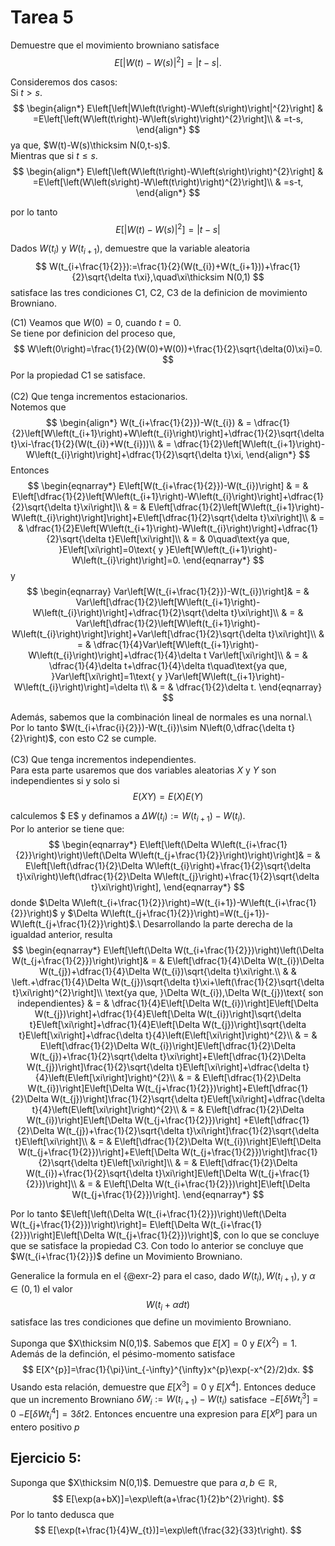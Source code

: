 # Tarea 5

::: {#exr-1}
Demuestre que el movimiento browniano satisface 
$$
E[|W(t)-W(s)|^{2}]=|t-s|.
$$

:::
::: {.proof}
Consideremos dos casos:\
Si $t>s$. 
$$
\begin{align*}
E\left[\left|W\left(t\right)-W\left(s\right)\right|^{2}\right] & =E\left[\left(W\left(t\right)-W\left(s\right)\right)^{2}\right]\\
 & =t-s,
\end{align*}
$$
ya que, $W(t)-W(s)\thicksim N(0,t-s)$.\
Mientras que si $t\leq s$. 
$$
\begin{align*}
E\left[\left(W\left(t\right)-W\left(s\right)\right)^{2}\right] & =E\left[\left(W\left(s\right)-W\left(t\right)\right)^{2}\right]\\
 & =s-t,
\end{align*}
$$

por lo tanto 
$$
E\left[\left|W\left(t\right)-W\left(s\right)\right|^{2}\right]=\left|t-s\right|
$$
:::

::: {#exr-2}
Dados $W(t_{i})$ y $W(t_{i+1})$, demuestre que la variable aleatoria 
$$
W(t_{i+\frac{1}{2}}):=\frac{1}{2}(W(t_{i})+W(t_{i+1}))+\frac{1}{2}\sqrt{\delta t\xi},\quad\xi\thicksim N(0,1)
$$
satisface las tres condiciones C1, C2, C3 de la definicion de movimiento Browniano.
:::
:::{.proof}
(C1) Veamos que $W\left(0\right)=0$, cuando $t=0$.\
Se tiene por definicion del proceso que,
$$
W\left(0\right)=\frac{1}{2}(W(0)+W(0))+\frac{1}{2}\sqrt{\delta(0)\xi}=0.
$$
Por la propiedad C1 se satisface.\
\
(C2) Que tenga incrementos estacionarios.\
Notemos que 
$$
\begin{align*}
W(t_{i+\frac{1}{2}})-W(t_{i}) & = \dfrac{1}{2}\left[W\left(t_{i+1}\right)+W\left(t_{i}\right)\right]+\dfrac{1}{2}\sqrt{\delta t}\xi-\frac{1}{2}(W(t_{i})+W(t_{i}))\\
& = \dfrac{1}{2}\left[W\left(t_{i+1}\right)-W\left(t_{i}\right)\right]+\dfrac{1}{2}\sqrt{\delta t}\xi,
\end{align*}
$$
Entonces
$$
\begin{eqnarray*}
E\left[W(t_{i+\frac{1}{2}})-W(t_{i})\right] & = & E\left[\dfrac{1}{2}\left[W\left(t_{i+1}\right)-W\left(t_{i}\right)\right]+\dfrac{1}{2}\sqrt{\delta t}\xi\right]\\
& = & E\left[\dfrac{1}{2}\left[W\left(t_{i+1}\right)-W\left(t_{i}\right)\right]\right]+E\left[\dfrac{1}{2}\sqrt{\delta t}\xi\right]\\
& = & \dfrac{1}{2}E\left[W\left(t_{i+1}\right)-W\left(t_{i}\right)\right]+\dfrac{1}{2}\sqrt{\delta t}E\left[\xi\right]\\
& = & 0\quad\text{ya que, }E\left[\xi\right]=0\text{ y }E\left[W\left(t_{i+1}\right)-W\left(t_{i}\right)\right]=0.
\end{eqnarray*}
$$
y
$$
\begin{eqnarray}
Var\left[W(t_{i+\frac{1}{2}})-W(t_{i})\right]& = & Var\left[\dfrac{1}{2}\left[W\left(t_{i+1}\right)-W\left(t_{i}\right)\right]+\dfrac{1}{2}\sqrt{\delta t}\xi\right]\\
& = & Var\left[\dfrac{1}{2}\left[W\left(t_{i+1}\right)-W\left(t_{i}\right)\right]\right]+Var\left[\dfrac{1}{2}\sqrt{\delta t}\xi\right]\\
& = & \dfrac{1}{4}Var\left[W\left(t_{i+1}\right)-W\left(t_{i}\right)\right]+\dfrac{1}{4}\delta t Var\left[\xi\right]\\
& = & \dfrac{1}{4}\delta t+\dfrac{1}{4}\delta t\quad\text{ya que, }Var\left[\xi\right]=1\text{ y }Var\left[W\left(t_{i+1}\right)-W\left(t_{i}\right)\right]=\delta t\\
& = & \dfrac{1}{2}\delta t.
\end{eqnarray}
$$

Además, sabemos que la combinación lineal de normales es una nornal.\\
Por lo tanto $W(t_{i+\frac{i}{2}})-W(t_{i})\sim N\left(0,\dfrac{\delta t}{2}\right)$, con esto C2 se cumple.\
\
(C3) Que tenga incrementos independientes.\
Para esta parte usaremos que dos variables aleatorias $X$ y $Y$ son independientes si y solo si 
$$ 
E(XY)=E(X)E(Y)
$$

calculemos $ E\left[\left(W\left(t_{i+1}\right)-W\left(t_{i+\frac{1}{2}}\right)\right)\left(W(t_{j+1})-W\left(t_{j+\frac{1}{2}}\right)\right)\right]$ y definamos a $\Delta W(t_{i}):=W(t_{i+1})-W(t_{i})$.\
Por lo anterior se tiene que:
$$
\begin{eqnarray*}
    E\left[\left(\Delta W\left(t_{i+\frac{1}{2}}\right)\right)\left(\Delta W\left(t_{j+\frac{1}{2}}\right)\right)\right]& = & E\left[\left(\dfrac{1}{2}\Delta W\left(t_{i}\right)+\frac{1}{2}\sqrt{\delta t}\xi\right)\left(\dfrac{1}{2}\Delta W\left(t_{j}\right)+\frac{1}{2}\sqrt{\delta t}\xi\right)\right],
\end{eqnarray*}
$$
donde $\Delta W\left(t_{i+\frac{1}{2}}\right)=W(t_{i+1})-W\left(t_{i+\frac{1}{2}}\right)$ y $\Delta W\left(t_{j+\frac{1}{2}}\right)=W(t_{j+1})-W\left(t_{j+\frac{1}{2}}\right)$.\\
Desarrollando la parte derecha de la igualdad anterior, resulta
$$
\begin{eqnarray*}
E\left[\left(\Delta W(t_{i+\frac{1}{2}})\right)\left(\Delta W(t_{j+\frac{1}{2}})\right)\right]& = & E\left[\dfrac{1}{4}\Delta W(t_{i})\Delta W(t_{j})+\dfrac{1}{4}\Delta W(t_{i})\sqrt{\delta t}\xi\right.\\
& & \left.+\dfrac{1}{4}\Delta W(t_{j})\sqrt{\delta t}\xi+\left(\frac{1}{2}\sqrt{\delta t}\xi\right)^{2}\right]\\
\text{ya que, }\Delta W(t_{i}),\Delta W(t_{j})\text{ son independientes} & = & \dfrac{1}{4}E\left[\Delta W(t_{i})\right]E\left[\Delta W(t_{j})\right]+\dfrac{1}{4}E\left[\Delta W(t_{i})\right]\sqrt{\delta t}E\left[\xi\right]+\dfrac{1}{4}E\left[\Delta W(t_{j})\right]\sqrt{\delta t}E\left[\xi\right]+\dfrac{\delta t}{4}\left(E\left[\xi\right]\right)^{2}\\
  & = & E\left[\dfrac{1}{2}\Delta W(t_{i})\right]E\left[\dfrac{1}{2}\Delta W(t_{j})+\frac{1}{2}\sqrt{\delta t}\xi\right]+E\left[\dfrac{1}{2}\Delta W(t_{j})\right]\frac{1}{2}\sqrt{\delta t}E\left[\xi\right]+\dfrac{\delta t}{4}\left(E\left[\xi\right]\right)^{2}\\
  & = & E\left[\dfrac{1}{2}\Delta W(t_{i})\right]E\left[\Delta W(t_{j+\frac{1}{2}})\right]+E\left[\dfrac{1}{2}\Delta W(t_{j})\right]\frac{1}{2}\sqrt{\delta t}E\left[\xi\right]+\dfrac{\delta t}{4}\left(E\left[\xi\right]\right)^{2}\\
 & = & E\left[\dfrac{1}{2}\Delta W(t_{i})\right]E\left[\Delta W(t_{j+\frac{1}{2}})\right] +E\left[\dfrac{1}{2}\Delta W(t_{j})+\frac{1}{2}\sqrt{\delta t}\xi\right]\frac{1}{2}\sqrt{\delta t}E\left[\xi\right]\\
 & = & E\left[\dfrac{1}{2}\Delta W(t_{i})\right]E\left[\Delta W(t_{j+\frac{1}{2}})\right]+E\left[\Delta W(t_{j+\frac{1}{2}})\right]\frac{1}{2}\sqrt{\delta t}E\left[\xi\right]\\
 & = & E\left[\dfrac{1}{2}\Delta W(t_{i})+\frac{1}{2}\sqrt{\delta t}\xi\right]E\left[\Delta W(t_{j+\frac{1}{2}})\right]\\
 & = & E\left[\Delta W(t_{i+\frac{1}{2}})\right]E\left[\Delta W(t_{j+\frac{1}{2}})\right].
\end{eqnarray*}
$$

Por lo tanto $E\left[\left(\Delta W(t_{i+\frac{1}{2}})\right)\left(\Delta W(t_{j+\frac{1}{2}})\right)\right]= E\left[\Delta W(t_{i+\frac{1}{2}})\right]E\left[\Delta W(t_{j+\frac{1}{2}})\right]$, con lo que se concluye que se satisface la propiedad C3.
Con todo lo anterior se concluye que $W(t_{i+\frac{1}{2}})$ define un Movimiento Browniano.
:::

::: {#exr-3}
Generalice la formula en el {@exr-2} para el caso, dado $W(t_{i}), W(t_{i+1})$, y $\alpha\in(0,1)$ el valor 
$$
W(t_{i}+\alpha dt)
$$
satisface las tres condiciones que define un movimiento Browniano.
:::
:::{.proof}

:::


::: {#exr-4}
Suponga que $X\thicksim N(0,1)$. Sabemos que $E[X]=0$ y $E(X^{2})=1$. Además de la definción, el pésimo-momento satisface 
$$
E[X^{p}]=\frac{1}{\pi}\int_{-\infty}^{\infty}x^{p}\exp(-x^{2}/2)dx.
$$
Usando esta relación, demuestre que $E[X^{3}]=0$ y $E[X^{4}]$. Entonces deduce que un incremento Browniano $\delta W_{i}:=W(t_{i+1})-W(t_{i})$ satisface $-E[\delta Wt_{i}^{3}]=0$ $-E[\delta Wt_{i}^{4}]=3\delta t{2}$. Entonces encuentre una expresion para $E[X^{p}]$ para un entero positivo $p$ 
:::
:::{.proof}

:::

::: {#exr-5}
## Ejercicio 5:
Suponga que $X\thicksim N(0,1)$. Demuestre que para $a, b\in\mathbb{R}$,
$$
E[\exp(a+bX)]=\exp\left(a+\frac{1}{2}b^{2}\right).
$$
Por lo tanto dedusca que
$$
E[\exp(t+\frac{1}{4}W_{t})]=\exp\left(\frac{32}{33}t\right).
$$
:::